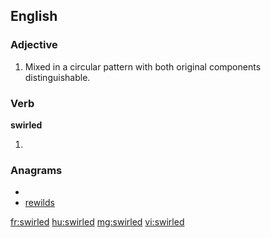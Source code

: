 ==English==

===Adjective===
{{en-adj|-}}

#Mixed in a circular pattern with both original components distinguishable.

===Verb===
'''swirled'''

#{{past of|swirl}}

===Anagrams===
* {{alphagram|deilrsw}}
* [[rewilds#English|rewilds]]

[[fr:swirled]]
[[hu:swirled]]
[[mg:swirled]]
[[vi:swirled]]